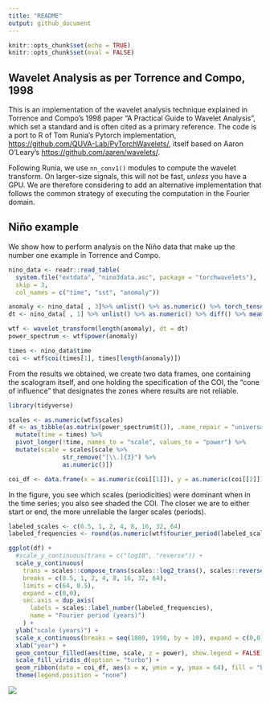 ```yaml
---
title: "README"
output: github_document
---
```


```r
knitr::opts_chunk$set(echo = TRUE)
knitr::opts_chunk$set(eval = FALSE)
```

## Wavelet Analysis as per Torrence and Compo, 1998

This is an implementation of the wavelet analysis technique explained in Torrence and Compo's 1998 paper "A Practical Guide to Wavelet Analysis", which set a standard and is often cited as a primary reference. The code is a port to R of Tom Runia's Pytorch implementation, <https://github.com/QUVA-Lab/PyTorchWavelets/>, itself based on Aaron O'Leary's <https://github.com/aaren/wavelets/>.

Following Runia, we use `nn_conv1()` modules to compute the wavelet transform. On larger-size signals, this will not be fast, *unless* you have a GPU. We are therefore considering to add an alternative implementation that follows the common strategy of executing the computation in the Fourier domain.

## Niño example

We show how to perform analysis on the Niño data that make up the number one example in Torrence and Compo.

```r
nino_data <- readr::read_table(
  system.file("extdata", "nino3data.asc", package = "torchwavelets"),
  skip = 3,
  col_names = c("time", "sst", "anomaly"))

anomaly <- nino_data[ , 3]%>% unlist() %>% as.numeric() %>% torch_tensor()
dt <- nino_data[ , 1] %>% unlist() %>% as.numeric() %>% diff() %>% mean()

wtf <- wavelet_transform(length(anomaly), dt = dt)
power_spectrum <- wtf$power(anomaly)

times <- nino_data$time
coi <- wtf$coi(times[1], times[length(anomaly)])
```

From the results we obtained, we create two data frames, one containing the scalogram itself, and one holding the specification of the COI, the "cone of influence" that designates the zones where results are not reliable.

```r
library(tidyverse)

scales <- as.numeric(wtf$scales)
df <- as_tibble(as.matrix(power_spectrum$t()), .name_repair = "universal") %>%
  mutate(time = times) %>%
  pivot_longer(!time, names_to = "scale", values_to = "power") %>%
  mutate(scale = scales[scale %>% 
               str_remove("[\\.]{3}") %>%
               as.numeric()])

coi_df <- data.frame(x = as.numeric(coi[[1]]), y = as.numeric(coi[[2]]))
```

In the figure, you see which scales (periodicities) were dominant when in the time series; you also see shaded the COI. The closer we are to either start or end, the more unreliable the larger scales (periods).

```r
labeled_scales <- c(0.5, 1, 2, 4, 8, 16, 32, 64)
labeled_frequencies <- round(as.numeric(wtf$fourier_period(labeled_scales)), 1)

ggplot(df) +
  #scale_y_continuous(trans = c("log10", "reverse")) + 
  scale_y_continuous(
    trans = scales::compose_trans(scales::log2_trans(), scales::reverse_trans()),
    breaks = c(0.5, 1, 2, 4, 8, 16, 32, 64),
    limits = c(64, 0.5),
    expand = c(0,0),
    sec.axis = dup_axis(
      labels = scales::label_number(labeled_frequencies),
      name = "Fourier period (years)")
    ) + 
  ylab("scale (years)") +
  scale_x_continuous(breaks = seq(1880, 1990, by = 10), expand = c(0,0)) +
  xlab("year") +
  geom_contour_filled(aes(time, scale, z = power), show.legend = FALSE) +
  scale_fill_viridis_d(option = "turbo") +
  geom_ribbon(data = coi_df, aes(x = x, ymin = y, ymax = 64), fill = "black", alpha = 0.3) +
  theme(legend.position = "none")
```

![](vignettes/figures/scaleogram-nino.png)
